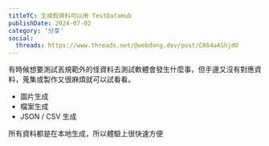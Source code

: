 ```yaml
---
titleTC: 生成假資料可以用 TestDataHub
publishDate: 2024-07-02
category: '分享'
social:
  threads: https://www.threads.net/@webdong.dev/post/C864aAShjdO
---
```


有時候想要測試丟規範外的怪資料去測試軟體會發生什麼事，但手邊又沒有對應資料，蒐集或製作又很麻煩就可以試看看。

- 圖片生成
- 檔案生成
- JSON / CSV 生成

所有資料都是在本地生成，所以體驗上很快速方便
